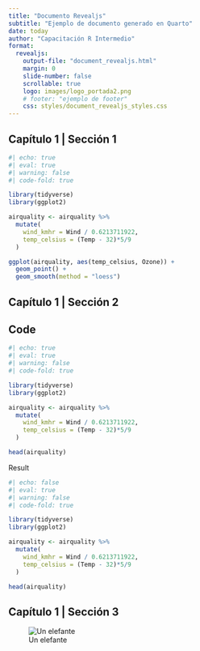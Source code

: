 ```yaml
---
title: "Documento Revealjs"
subtitle: "Ejemplo de documento generado en Quarto"
date: today
author: "Capacitación R Intermedio"
format:
  revealjs:
    output-file: "document_revealjs.html"  
    margin: 0
    slide-number: false
    scrollable: true
    logo: images/logo_portada2.png
    # footer: "ejemplo de footer"
    css: styles/document_revealjs_styles.css
---
```



## Capítulo 1 | Sección 1

```r
#| echo: true
#| eval: true
#| warning: false
#| code-fold: true

library(tidyverse)
library(ggplot2)

airquality <- airquality %>% 
  mutate(
    wind_kmhr = Wind / 0.6213711922,
    temp_celsius = (Temp - 32)*5/9
  )

ggplot(airquality, aes(temp_celsius, Ozone)) +
  geom_point() + 
  geom_smooth(method = "loess")
```

## Capítulo 1 | Sección 2

::: {.panel-tabset}
## Code

```.r
#| echo: true
#| eval: true
#| warning: false
#| code-fold: true

library(tidyverse)
library(ggplot2)

airquality <- airquality %>% 
  mutate(
    wind_kmhr = Wind / 0.6213711922,
    temp_celsius = (Temp - 32)*5/9
  )

head(airquality)
```

Result

```r
#| echo: false
#| eval: true
#| warning: false
#| code-fold: true

library(tidyverse)
library(ggplot2)

airquality <- airquality %>% 
  mutate(
    wind_kmhr = Wind / 0.6213711922,
    temp_celsius = (Temp - 32)*5/9
  )

head(airquality)
```

:::

## Capítulo 1 | Sección 3

![Un elefante](images/elephant.png){fig-alt="Un elefante."}


